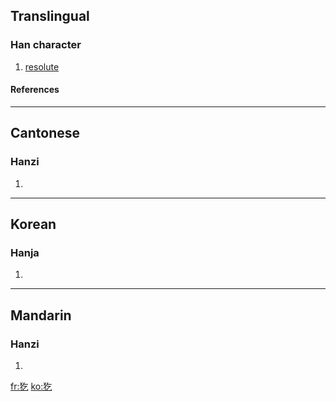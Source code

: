 ==Translingual==
===Han character===
{{Han char|rn=94|rad=犬|as=03|sn=6|four=4821<sub>7</sub>|canj=大竹人弓 (KHON)}}
# [[resolute]]
====References====
{{Han ref|kx=0706.170|dkj=20251|dj=1119.090|hdz=21333.030|uh=72B5|ud=29365|bh=CA44|bd=51780}}

----
==Cantonese==
===Hanzi===
{{yue-hanzi|jyut=|y=hat1}}
# {{defn|Cantonese}}

----
==Korean==
===Hanja===
{{ko-hanja|hangeul=힐|eumhun=|rv=hil|mr=hil|y=hil}}
# {{defn|Korean}}

----
==Mandarin==
===Hanzi===
{{cmn-hanzi|pin=[[jié]] ([[jie2]]), [[mǎ]] ([[ma3]])|wg=chieh<sup>2</sup>, ma<sup>3</sup>}}
# {{defn|Mandarin}}

[[fr:犵]]
[[ko:犵]]